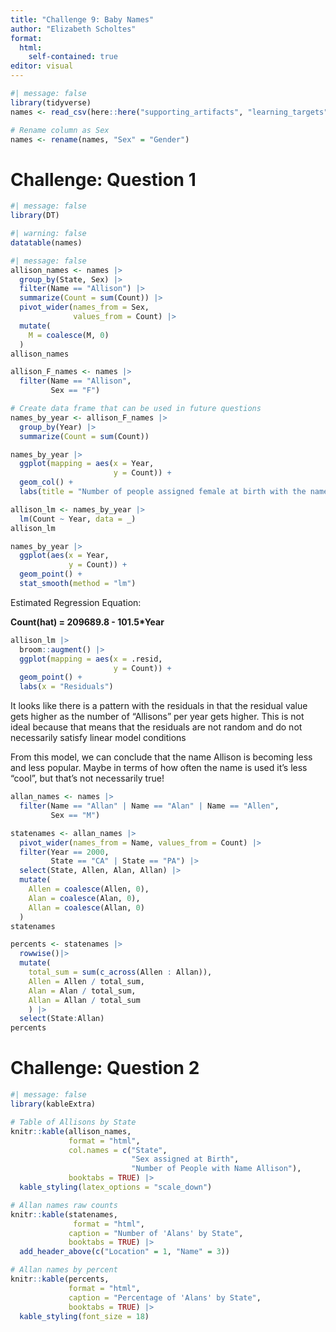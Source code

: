 ```yaml
---
title: "Challenge 9: Baby Names"
author: "Elizabeth Scholtes"
format:
  html:
    self-contained: true
editor: visual
---
```


```r
#| message: false
library(tidyverse)
names <- read_csv(here::here("supporting_artifacts", "learning_targets", "Challenge 9", "StateNames_A.csv"))
```

```r
# Rename column as Sex
names <- rename(names, "Sex" = "Gender")
```

# Challenge: Question 1

```r
#| message: false
library(DT)
```

```r
#| warning: false
datatable(names)
```

```r
#| message: false
allison_names <- names |>
  group_by(State, Sex) |>
  filter(Name == "Allison") |>
  summarize(Count = sum(Count)) |>
  pivot_wider(names_from = Sex,
              values_from = Count) |>
  mutate(
    M = coalesce(M, 0)
  )
allison_names
```

```r
allison_F_names <- names |>
  filter(Name == "Allison",
         Sex == "F")
```

```r
# Create data frame that can be used in future questions
names_by_year <- allison_F_names |>
  group_by(Year) |>
  summarize(Count = sum(Count))

names_by_year |>
  ggplot(mapping = aes(x = Year,
                       y = Count)) +
  geom_col() +
  labs(title = "Number of people assigned female at birth with the name Allison")
```

```r
allison_lm <- names_by_year |>
  lm(Count ~ Year, data = _)
allison_lm
```

```r
names_by_year |>
  ggplot(aes(x = Year,
             y = Count)) +
  geom_point() +
  stat_smooth(method = "lm")
```

Estimated Regression Equation:

**Count(hat) = 209689.8 - 101.5\*Year**

```r
allison_lm |>
  broom::augment() |>
  ggplot(mapping = aes(x = .resid,
                       y = Count)) +
  geom_point() +
  labs(x = "Residuals")
```

It looks like there is a pattern with the residuals in that the residual value gets higher as the number of "Allisons" per year gets higher. This is not ideal because that means that the residuals are not random and do not necessarily satisfy linear model conditions

From this model, we can conclude that the name Allison is becoming less and less popular. Maybe in terms of how often the name is used it's less "cool", but that's not necessarily true!

```r
allan_names <- names |>
  filter(Name == "Allan" | Name == "Alan" | Name == "Allen",
         Sex == "M")
```

```r
statenames <- allan_names |>
  pivot_wider(names_from = Name, values_from = Count) |>
  filter(Year == 2000,
         State == "CA" | State == "PA") |>
  select(State, Allen, Alan, Allan) |>
  mutate(
    Allen = coalesce(Allen, 0),
    Alan = coalesce(Alan, 0),
    Allan = coalesce(Allan, 0)
  )
statenames
```

```r
percents <- statenames |>
  rowwise()|>
  mutate(
    total_sum = sum(c_across(Allen : Allan)),
    Allen = Allen / total_sum,
    Alan = Alan / total_sum,
    Allan = Allan / total_sum
    ) |>
  select(State:Allan)
percents
```

# Challenge: Question 2

```r
#| message: false
library(kableExtra)
```

```r
# Table of Allisons by State
knitr::kable(allison_names,
             format = "html",
             col.names = c("State",
                           "Sex assigned at Birth",
                           "Number of People with Name Allison"),
             booktabs = TRUE) |>
  kable_styling(latex_options = "scale_down")
```

```r
# Allan names raw counts
knitr::kable(statenames,
              format = "html",
             caption = "Number of 'Alans' by State",
             booktabs = TRUE) |>
  add_header_above(c("Location" = 1, "Name" = 3))
```

```r
# Allan names by percent
knitr::kable(percents,
             format = "html",
             caption = "Percentage of 'Alans' by State",
             booktabs = TRUE) |>
  kable_styling(font_size = 18)
```
